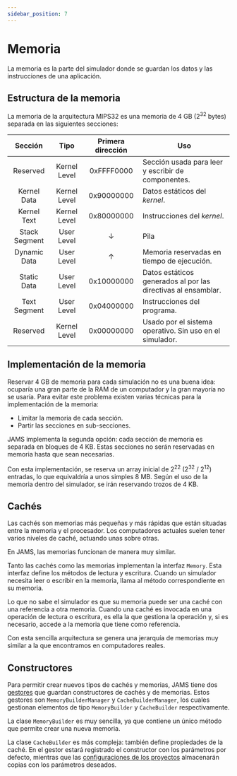 ```yaml
---
sidebar_position: 7
---
```


# Memoria


La memoria es la parte del simulador donde se guardan los datos y las instrucciones de una aplicación.

## Estructura de la memoria

La memoria de la arquitectura MIPS32 es una memoria de 4 GB (2<sup>32</sup> bytes) separada en las siguientes secciones:

|    Sección    |     Tipo     | Primera dirección | Uso                                                           |
|:-------------:|:------------:|:-----------------:|---------------------------------------------------------------|
|   Reserved    | Kernel Level |    0xFFFF0000     | Sección usada para leer y escribir de componentes.            |
|  Kernel Data  | Kernel Level |    0x90000000     | Datos estáticos del *kernel*.                                 |
|  Kernel Text  | Kernel Level |    0x80000000     | Instrucciones del *kernel*.                                   |
| Stack Segment |  User Level  |         ↓         | Pila                                                          |
| Dynamic Data  |  User Level  |         ↑         | Memoria reservadas en tiempo de ejecución.                    |
|  Static Data  |  User Level  |    0x10000000     | Datos estáticos generados al por las directivas al ensamblar. |
| Text Segment  |  User Level  |    0x04000000     | Instrucciones del programa.                                   |
|   Reserved    | Kernel Level |    0x00000000     | Usado por el sistema operativo. Sin uso en el simulador.      |

## Implementación de la memoria

Reservar 4 GB de memoria para cada simulación no es una buena idea: ocuparía una gran parte de la RAM de un computador y
la gran mayoría no se usaría. Para evitar este problema existen varias técnicas para la implementación de la memoria:

- Limitar la memoria de cada sección.
- Partir las secciones en sub-secciones.

JAMS implementa la segunda opción: cada sección de memoria es separada en bloques de 4 KB. Estas secciones no serán
reservadas en memoria hasta que sean necesarias.

Con esta implementación, se reserva un array inicial de 2<sup>22</sup> (2<sup>32</sup> / 2<sup>12</sup>) entradas, lo
que equivaldría a unos simples 8 MB. Según el uso de la memoria dentro del simulador, se irán reservando trozos de 4 KB.

## Cachés

Las cachés son memorias más pequeñas y más rápidas que están situadas entre la memoria y el procesador. Los computadores
actuales suelen tener varios niveles de caché, actuando unas sobre otras.

En JAMS, las memorias funcionan de manera muy similar.

<center>
    <Caches/>
</center>

Tanto las cachés como las memorias implementan la interfaz `Memory`. Esta interfaz define los métodos de lectura y
escritura. Cuando un simulador necesita leer o escribir en la memoria, llama al método correspondiente en su memoria.

Lo que no sabe el simulador es que su memoria puede ser una caché con una referencia a otra memoria. Cuando una
caché es invocada en una operación de lectura o escritura, es ella la que gestiona la operación y, si es necesario,
accede a la memoria que tiene como referencia.

Con esta sencilla arquitectura se genera una jerarquía de memorias muy similar a la que encontramos en computadores
reales.

## Constructores

Para permitir crear nuevos tipos de cachés y memorias, JAMS tiene dos [gestores](managers)
que guardan constructores de cachés y de memorias. Estos gestores son `MemoryBuilderManager` y `CacheBuilderManager`,
los cuales gestionan elementos de tipo `MemoryBuilder` y `CacheBuilder` respectivamente.

La clase `MemoryBuilder` es muy sencilla, ya que contiene un único método que permite crear una nueva memoria.

La clase `CacheBuilder` es más compleja: también define propiedades de la caché. En el gestor estará registrado
el constructor con los parámetros por defecto, mientras que las
[configuraciones de los proyectos](../tutorial-basics/configurations) almacenarán copias con los parámetros deseados.